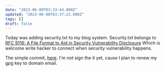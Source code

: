 ```yaml
---
date: "2023-06-08T03:33:44.000Z"
updated: "2023-06-08T03:37:22.000Z"
tags: []
draft: false
---
```


Today was adding security.txt to my blog system.
Security.txt belongs to [RFC 9116: A File Format to Aid in Security Vulnerability Disclosure](https://www.rfc-editor.org/rfc/rfc9116.html#name-introduction)
Which is welcome write hacker to connect when security vulnerability happens.

The simple commit, [here](https://github.com/EINDEX/Blog/commit/5a328136a00322aeeebcc3021b8ce4d6fb247919). I'm not sign the it yet, cause I plan to renew my gpg key to domain email.
